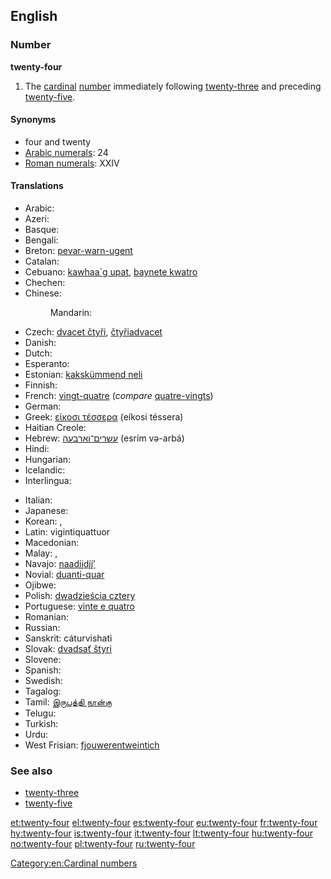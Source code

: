 ==English==

===Number===
'''twenty-four'''

# The [[cardinal]] [[number]] immediately following [[twenty-three]] and preceding [[twenty-five]].

====Synonyms====
* four and twenty
* [[w:Arabic numerals|Arabic numerals]]: 24
* [[w:Roman numerals|Roman numerals]]: XXIV

====Translations====
{{trans-top|cardinal number}}
* Arabic: {{Arab|[[اربعة وعشرين]]}} {{unicode|(’arbáʕa w-ʕišrīn)}}
* Azeri: {{t+|az|iyirmi dörd}}
* Basque: {{t+|eu|hogeita lau|xs=Basque}}
* Bengali: {{t-|bn|চব্বিশ|tr=chôbbish}}
* Breton: [[pevar-warn-ugent]]
* Catalan: {{t+|ca|vint-i-quatre}}
* Cebuano: [[kawhaa`g upat]], [[baynete kwatro]]
* Chechen: {{tø|ce|ткъе диъ|tr=tqe di’}}
* Chinese:
*: Mandarin: {{t|zh|二十四|tr=èr shí sÌ|sc=Hani}}
* Czech: [[dvacet čtyři]], [[čtyřiadvacet]]
* Danish: {{t-|da|fireogtyve}}
* Dutch: {{t+|nl|vierentwintig}}
* Esperanto: {{t-|eo|dudek kvar|xs=Esperanto}}
* Estonian: [[kakskümmend neli]]
* Finnish: {{t-|fi|kaksikymmentäneljä}}
* French: [[vingt-quatre]] {{m}} (''compare'' [[quatre-vingts]])
* German: {{t-|de|vierundzwanzig}}
* Greek: [[είκοσι τέσσερα]] (eíkosi téssera)
* Haitian Creole: {{tø|ht|vennkat}}
* Hebrew: [[עשרים־וארבעה]] (esrím və-arbá)
* Hindi: {{t+|hi|चौबीस|tr=chaubees|xs=Hindi}}
* Hungarian: {{t+|hu|huszonnégy}}
* Icelandic: {{t+|is|tuttugu og fjórir}}
* Interlingua: {{t-|ia|vinti-quatro}}
{{trans-mid}}
* Italian: {{t+|it|ventiquattro}}
* Japanese: {{t-|ja|二十四|tr=ni-jū-shi}}
* Korean: {{t-|ko|스물넷|tr=seumulnes|sc=Kore}}, {{t-|ko|이십사(二十四)|tr=I-sib-sa|sc=Kore}}
* Latin: vigintiquattuor
* Macedonian: {{t-|mk|дваесет и четири|tr=dváeset i čétiri}}
* Malay: {{t-|ms|dua puluh empat}}, {{t-|ms|empat likur}}
* Navajo: [[naadįįdį́į́ʼ]]
* Novial: [[duanti-quar]]
* Ojibwe: {{tø|oj|niishtana-ashi-niiwin}}
* Polish: [[dwadzieścia cztery]]
* Portuguese: [[vinte e quatro]] {{m}}
* Romanian: {{t-|ro|douăzeci și patru}}
* Russian: {{t+|ru|двадцать четыре|tr=dvádtsat’ četýre}}
* Sanskrit: cáturvi{{m}}shati
* Slovak: [[dvadsať štyri]]
* Slovene: {{t-|sl|štiriindvajset}}
* Spanish: {{t+|es|veinticuatro}}
* Swedish: {{t+|sv|tjugofyra}}
* Tagalog: {{t-|tl|beintikuwatro}}
* Tamil: [[இருபத்தி நான்கு]]
* Telugu: {{t-|te|ఇరవై నాలుగు|tr=iravai naalugu}}
* Turkish: {{t+|tr|yirmi dört}}
* Urdu: {{t-|ur|چوبیس|tr=chaubees|xs=Urdu}}
* West Frisian: [[fjouwerentweintich]]
{{trans-bottom}}

===See also===
* [[twenty-three]]
* [[twenty-five]]

[[Category:en:Cardinal numbers]]

[[et:twenty-four]]
[[el:twenty-four]]
[[es:twenty-four]]
[[eu:twenty-four]]
[[fr:twenty-four]]
[[hy:twenty-four]]
[[is:twenty-four]]
[[it:twenty-four]]
[[lt:twenty-four]]
[[hu:twenty-four]]
[[no:twenty-four]]
[[pl:twenty-four]]
[[ru:twenty-four]]